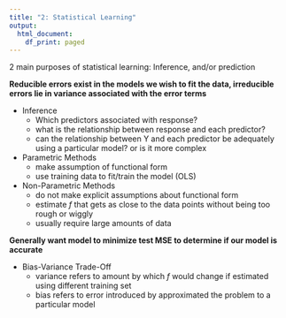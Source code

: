 ```yaml
---
title: "2: Statistical Learning"
output:
  html_document:
    df_print: paged
---
```


2 main purposes of statistical learning: Inference, and/or prediction

**Reducible errors exist in the models we wish to fit the data, irreducible errors lie in variance associated with the error terms**

* Inference
  + Which predictors associated with response?
  + what is the relationship between response and each predictor?
  + can the relationship between Y and each predictor be adequately using a particular model? or is it more complex  
  
* Parametric Methods
  + make assumption of functional form
  + use training data to fit/train the model (OLS)
        
* Non-Parametric Methods
  + do not make explicit assumptions about functional form
  + estimate _f_ that gets as close to the data points without being too rough or wiggly
  + usually require large amounts of data
  
**Generally want model to minimize test MSE to determine if our model is accurate**

* Bias-Variance Trade-Off
  + variance refers to amount by which _f_ would change if estimated using different training set
  + bias refers to error introduced by approximated the problem to a particular model
  
  



